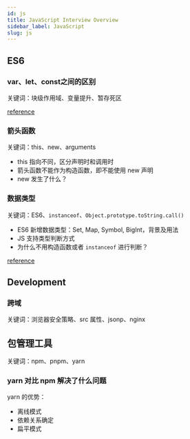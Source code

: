 ```yaml
---
id: js
title: JavaScript Interview Overview
sidebar_label: JavaScript
slug: js
---
```


## ES6

### var、let、const之间的区别

关键词：块级作用域、变量提升、暂存死区

[reference](https://docs.7k7k.life/docs/langs/javascript/grammar#%E5%8F%98%E9%87%8F%E6%8F%90%E5%8D%87)

### 箭头函数

关键词：this、new、arguments

- this 指向不同，区分声明时和调用时
- 箭头函数不能作为构造函数，即不能使用 new 声明
- new 发生了什么？

### 数据类型

关键词：ES6、`instanceof`、`Object.prototype.toString.call()`

- ES6 新增数据类型：Set, Map, Symbol, BigInt，背景及用法
- JS 支持类型判断方式
- 为什么不用构造函数或者 `instanceof` 进行判断？

[reference](https://docs.7k7k.life/docs/langs/javascript/grammar#js-%E5%86%85%E7%9A%84%E7%B1%BB%E5%9E%8B%E5%8F%8A%E5%85%B6%E5%88%A4%E6%96%AD)

## Development

### 跨域

关键词：浏览器安全策略、src 属性、jsonp、nginx

## 包管理工具

关键词：npm、pnpm、yarn

### yarn 对比 npm 解决了什么问题

yarn 的优势：
- 离线模式
- 依赖关系确定
- 扁平模式

